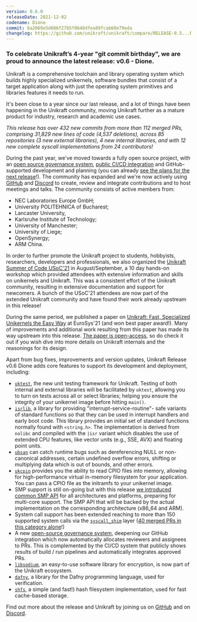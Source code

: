 ```yaml
---
version: 0.6.0
releaseDate: 2021-12-02
codename: Dione
commit: 6a2069e5d606f27b5f0640dfea89fcab60e79eda
changelog: https://github.com/unikraft/unikraft/compare/RELEASE-0.5...RELEASE-0.6
---
```


### To celebrate Unikraft’s 4-year "git commit birthday", we are proud to announce the latest release: v0.6 - Dione.

Unikraft is a comprehensive toolchain and library operating system which builds highly specialized unikernels, software bundles that consist of a target application along with just the operating system primitives and libraries features it needs to run.

It's been close to a year since our last release, and a lot of things have been happening in the Unikraft community, moving Unikraft further as a mature product for industry, research and academic use cases.

_This release has over 432 new commits from more than 112 merged PRs, comprising 31,829 new lines of code (4,537 deletions), across 85 repositories (3 new external libraries), 4 new internal libraries, and with 12 new complete syscall implementations from 24 contributors!_

During the past year, we've moved towards a fully open source project, with an [open source governance system](https://github.com/unikraft/governance), [public CI/CD integration](https://builds.unikraft.io) and GitHub-supported development and planning (you can already [see the plans for the next release](https://github.com/orgs/unikraft/projects/12)!). The community has expanded and we're now actively using [GitHub](https://github.com/unikraft/) and [Discord](https://bit.ly/UnikraftDiscord) to create, review and integrate contributions and to host meetings and talks.  The community consists of active members from:

 * NEC Laboratories Europe GmbH;
 * University POLITEHNICA of Bucharest;
 * Lancaster University,
 * Karlsruhe Institute of Technology;
 * University of Manchester;
 * University of Liege;
 * OpenSynergy;
 * ARM China.

In order to further promote the Unikraft project to students, hobbyists, researchers, developers and professionals, we also organized the [Unikraft Summer of Code USoC'21](https://usoc21.unikraft.org/) in August/September, a 10 day hands-on workshop which provided attendees with extensive information and skills on unikernels and Unikraft.  This was a consistent effort of the Unikraft community, resulting in extensive documentation and support for newcomers. A bunch of the USoC'21 attendees are now part of the extended Unikraft community and have found their work already upstream in this release!

During the same period, we published a paper on [Unikraft: Fast, Specialized Unikernels the Easy Way](https://arxiv.org/abs/2104.12721) at EuroSys'21 (and won best paper award!).  Many of improvements and additional work resulting from this paper has made its way upstream into this release. [The paper is open-access](https://arxiv.org/ftp/arxiv/papers/2104/2104.12721.pdf), so do check it out if you wish dive into more details on Unikraft internals and the reasonings for its design.

Apart from bug fixes, improvements and version updates, Unikraft Release v0.6 Dione adds core features to support its development and deployment, including: 

 - [`uktest`](https://github.com/unikraft/unikraft/tree/stable/lib/uktest), the new unit testing framework for Unikraft. Testing of both internal and external libraries will be facilitated by `uktest`, allowing you to turn on tests across all or select libraries; helping you ensure the integrity of your unikernel image before hitting `main()`.
 - [`isrlib`](https://github.com/unikraft/unikraft/tree/stable/lib/isrlib), a library for providing "interrupt-service-routine"- safe variants of standard functions so that they can be used in interrupt handlers and early boot code. This library provides an initial set of standard functions normally found with `<string.h>`. The implementation is derived from `nolibc` and compiled with the `|isr` variant which disables the use of extended CPU features, like vector units (e.g., SSE, AVX) and floating point units.
 - [`ubsan`](https://github.com/unikraft/unikraft/tree/stable/lib/ubsan) can catch runtime bugs such as dereferencing NULL or non-canonical addresses, certain undefined overflow errors, shifting or multiplying data which is out of bounds, and other errors.
 - [`ukcpio`](https://github.com/unikraft/unikraft/tree/stable/lib/ukcpio) provides you the ability to read CPIO files into memory, allowing for high-performance virtual in-memory filesystem for your application.  You can pass a CPIO file as the initramfs to your unikernel image.
 - SMP support is still on-going but with this release [we introduced common SMP API](https://github.com/unikraft/unikraft/pull/309) for all architectures and platforms, preparing for multi-core support.  The SMP API that will be backed by the actual implementation on the corresponding architecture (x86_64 and ARM).
 - System call support has been extended reaching to more than 150 supported system calls via the [`syscall_shim`](https://github.com/unikraft/unikraft/tree/stable/lib/ukcpio) layer ([40 merged PRs in this category alone](https://github.com/unikraft/unikraft/issues?q=label%3Anew%2Fsyscall+is%3Aclosed+milestone%3A%22v0.6+-+Dione%22+label%3Aci%2Fmerged)!)
 - A new [open-source governance system](https://github.com/unikraft/governance), deepening our GitHub integration which now automatically allocates reviewers and assignees to PRs.  This is complemented by the CI/CD system that publicly shows results of build / run pipelines and automatically integrates approved PRs.
 - [`libsodium`](https://github.com/unikraft/lib-libsodium), an easy-to-use software library for encryption, is now part of the Unikraft ecosystem.
 - [`dafny`](https://github.com/unikraft/lib-dafny), a library for the Dafny programming language, used for verification.
 - [`shfs`](https://github.com/unikraft/lib-shfs), a simple (and fast!) hash filesystem implementation, used for fast cache-based storage.

Find out more about the release and Unikraft by joining us on [GitHub](https://github.com/unikraft/) and on [Discord](https://bit.ly/UnikraftDiscord).
